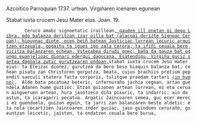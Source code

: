 <noinclude><pagequality level="3" user="Alonmikel" /></noinclude>{{aingura|1}}<span lang="eu">Azcoitico Parroquian 1737. urtean. Virgiñaren icenaren egunean</span>

{{aingura|2}}<span lang="la">Stabat iuxta crucem Jesu Mater eius. Joan. 19.</span>

        {{aingura|3}}<span lang="eu">Ceruco amabi signoetatic iraillean<ins>, gauden ill onetan<ins> oi degu Libra, edo balanza deritzan izar pilla bat <ins>(alacoai derizte Signoac Ceruan)</ins>; hipuynac diote, ecen beiñ batean Justiciac lurrean lecuric arquitzen etzeuala, gogaitu ta igues igo zala cerura, ta ifiñi ceuala bere vicitza balanzaren echean. Vstecabea dirudi onec; baña da gauza bat egungo euanjelioac dionari ederqui dagocana. Esatendigu, Virgiña guciz santea dagoala zutic gurutzearen ondoan,</span><span lang="la">stabat iuxta crucem Jesu mater eius:</span><span lang="eu"> ta Eleizac dionez, gurutzea da bere beso biaquin balanza bat, ceñean pisatu zan Christoren gorputza, </span><span lang="la">beata, cuius brachiis pretium pependit saeculi statera facta corporis, tulitque praedam tartari <ins>(in hymno)</ins>. </span><span lang="eu"> Alde bata pecatuaz beteric, infernuraño jachia cegoan, artan guendela Adanen hume guztioc. Etzan guizonen artean lurrean, ez eta ceruan aingueruen artean, hura jasotzeco diña pisuric, ta indarric: ain da astun, ta icaragarri pecatua. Argatic Jaincoaren semea, guc ecer mereci ez guenduela, guizon eguin, ta jarri zan balanzaren beste aldetic: eta nola cecartzien Jaincoaren indar guciac, jaso guinduen ceruraño, gueuntzan leicetic, jaisten, ta ondatzen ceuala bere burua,<noinclude><references/></noinclude>